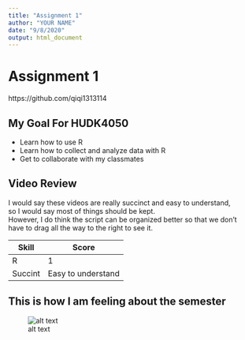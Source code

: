 ```yaml
---
title: "Assignment 1"
author: "YOUR NAME"
date: "9/8/2020"
output: html_document
---
```

# Assignment 1 
https://github.com/qiqi1313114


## My Goal For HUDK4050
* Learn how to use R 
* Learn how to collect and analyze data with R
* Get to collaborate with my classmates 

## Video Review 
I would say these videos are really succinct and easy to understand,  
so I would say most of things should be kept.  
However, I do think the script can be organized better so that we don't  
have to drag all the way to the right to see it. 

Skill    | Score 
---------| ---------
R        | 1
Succint  | Easy to understand


## This is how I am feeling about the semester 
![alt text](/Users/liufangqi/Desktop/HUDK 4050/Fangqi Liu assignment1/xxx.png)



